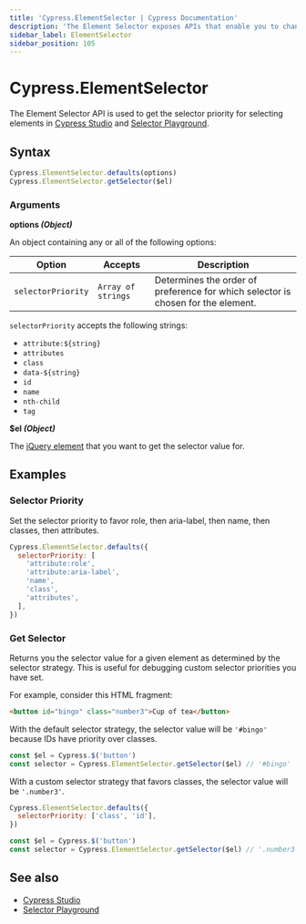 ```yaml
---
title: 'Cypress.ElementSelector | Cypress Documentation'
description: 'The Element Selector exposes APIs that enable you to change the default selector strategy and override the selectors that are returned per element.'
sidebar_label: ElementSelector
sidebar_position: 105
---
```


<ProductHeading product="app" />

# Cypress.ElementSelector

The Element Selector API is used to get the selector priority for selecting elements in [Cypress Studio](/app/guides/cypress-studio) and [Selector Playground](/app/core-concepts/open-mode#Selector-Playground).

## Syntax

```javascript
Cypress.ElementSelector.defaults(options)
Cypress.ElementSelector.getSelector($el)
```

### Arguments

<Icon name="angle-right" /> **options _(Object)_**

An object containing any or all of the following options:

| Option             | Accepts            | Description                                                                      |
| ------------------ | ------------------ | -------------------------------------------------------------------------------- |
| `selectorPriority` | `Array of strings` | Determines the order of preference for which selector is chosen for the element. |

`selectorPriority` accepts the following strings:

- `attribute:${string}`
- `attributes`
- `class`
- `data-${string}`
- `id`
- `name`
- `nth-child`
- `tag`

<DefaultSelectorPriority />

<Icon name="angle-right" /> **$el _(Object)_**

The [jQuery element](http://api.jquery.com/Types/#jQuery) that you want to get
the selector value for.

## Examples

### Selector Priority

Set the selector priority to favor role, then aria-label, then name, then classes, then attributes.

```javascript
Cypress.ElementSelector.defaults({
  selectorPriority: [
    'attribute:role',
    'attribute:aria-label',
    'name',
    'class',
    'attributes',
  ],
})
```

### Get Selector

Returns you the selector value for a given element as determined by the selector
strategy. This is useful for debugging custom selector priorities you have set.

For example, consider this HTML fragment:

```html
<button id="bingo" class="number3">Cup of tea</button>
```

With the default selector strategy, the selector value will be `'#bingo'`
because IDs have priority over classes.

```js
const $el = Cypress.$('button')
const selector = Cypress.ElementSelector.getSelector($el) // '#bingo'
```

With a custom selector strategy that favors classes, the selector value will be
`'.number3'`.

```js
Cypress.ElementSelector.defaults({
  selectorPriority: ['class', 'id'],
})

const $el = Cypress.$('button')
const selector = Cypress.ElementSelector.getSelector($el) // '.number3'
```

## See also

- [Cypress Studio](/app/guides/cypress-studio)
- [Selector Playground](/app/core-concepts/open-mode#Selector-Playground)

